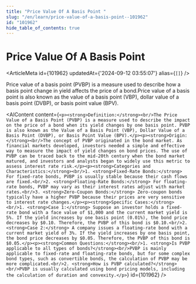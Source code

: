 ```yaml
---
title: "Price Value Of A Basis Point "
slug: "/en/learn/price-value-of-a-basis-point--101962"
id: "101962"
hide_table_of_contents: true
---
```



# Price Value Of A Basis Point 

<ArticleMeta id={101962} updatedAt={'2024-09-12 03:55:07'} alias={`[]`} />
<div className='border-solid border-b border-t-0 my-4 border-[var(--ifm-color-gray-300)]' />

Price value of a basis point (PVBP) is a measure used to describe how a basis point change in yield affects the price of a bond.Price value of a basis point is also known as the value of a basis point (VBP), dollar value of a basis point (DVBP), or basis point value (BPV).

<AIContent content={`<p><strong>Definition:</strong><br/>The Price Value of a Basis Point (PVBP) is a measure used to describe the impact on the price of a bond when its yield changes by one basis point. PVBP is also known as the Value of a Basis Point (VBP), Dollar Value of a Basis Point (DVBP), or Basis Point Value (BPV).</p><p><strong>Origin:</strong><br/>The concept of PVBP originated in the bond market. As financial markets developed, investors needed a simple and effective way to measure the impact of yield changes on bond prices. The use of PVBP can be traced back to the mid-20th century when the bond market matured, and investors and analysts began to widely use this metric to assess interest rate risk.</p><p><strong>Categories and Characteristics:</strong><br/>1. <strong>Fixed-Rate Bonds:</strong> For fixed-rate bonds, PVBP is usually stable because their cash flows are fixed.<br/>2. <strong>Floating-Rate Bonds:</strong> For floating-rate bonds, PVBP may vary as their interest rates adjust with market rates.<br/>3. <strong>Zero-Coupon Bonds:</strong> Zero-coupon bonds typically have a higher PVBP because their prices are very sensitive to interest rate changes.</p><p><strong>Specific Cases:</strong><br/>1. <strong>Case 1:</strong> Suppose an investor holds a fixed-rate bond with a face value of $1,000 and the current market yield is 5%. If the yield increases by one basis point (0.01%), the bond price decreases by $0.10. Therefore, the PVBP of this bond is $0.10.<br/>2. <strong>Case 2:</strong> A company issues a floating-rate bond with a current market yield of 3%. If the yield increases by one basis point, the bond price decreases by $0.05. Therefore, the PVBP of this bond is $0.05.</p><p><strong>Common Questions:</strong><br/>1. <strong>Is PVBP applicable to all types of bonds?</strong><br/>PVBP is mainly applicable to fixed-rate and floating-rate bonds, but for some complex bond types, such as convertible bonds, the calculation of PVBP may be more complicated.<br/>2. <strong>How is PVBP calculated?</strong><br/>PVBP is usually calculated using bond pricing models, including the calculation of duration and convexity.</p>`} id={101962} />
